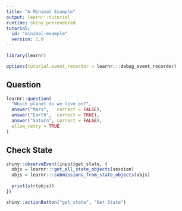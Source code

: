 ```yaml
---
title: "A Minimal Example"
output: learnr::tutorial
runtime: shiny_prerendered
tutorial:
  id: "minimal-example"
  version: 1.0
---
```


```r
library(learnr)

options(tutorial.event_recorder = learnr:::debug_event_recorder)
```

## Question

```r
learnr::question(
  "Which planet do we live on?",
  answer("Mars",   correct = FALSE),
  answer("Earth",  correct = TRUE),
  answer("Saturn", correct = FALSE),
  allow_retry = TRUE
)
```

## Check State

```r
shiny::observeEvent(input$get_state, {
  objs = learnr:::get_all_state_objects(session)
  objs = learnr:::submissions_from_state_objects(objs)
  
  print(str(objs))
})
```

```r
shiny::actionButton("get_state", "Get State")
```
